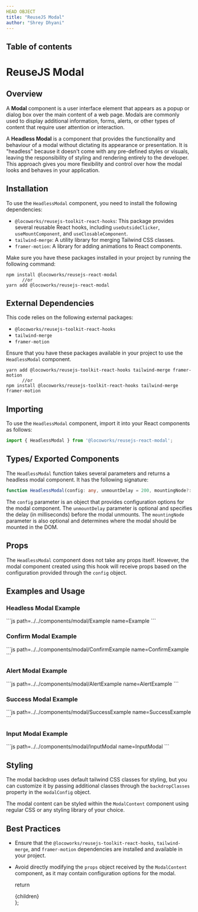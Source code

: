 ```yaml
---
HEAD OBJECT
title: "ReuseJS Modal"
author: "Shrey Dhyani"
---
```



## Table of contents
# ReuseJS Modal

## Overview
A **Modal** component is a user interface element that appears as a popup or dialog box over the main content of a web page. Modals are commonly used to display additional information, forms, alerts, or other types of content that require user attention or interaction.

A **Headless Modal** is a component that provides the functionality and behaviour of a modal without dictating its appearance or presentation. It is "headless" because it doesn't come with any pre-defined styles or visuals, leaving the responsibility of styling and rendering entirely to the developer. This approach gives you more flexibility and control over how the modal looks and behaves in your application.

## Installation
To use the `HeadlessModal` component, you need to install the following dependencies:

- `@locoworks/reusejs-toolkit-react-hooks`: This package provides several reusable React hooks, including `useOutsideClicker`, `useMountComponent`, and `useClosableComponent`.
- `tailwind-merge`: A utility library for merging Tailwind CSS classes.
- `framer-motion`: A library for adding animations to React components.

Make sure you have these packages installed in your project by running the following command:

```
npm install @locoworks/reusejs-react-modal
      //or
yarn add @locoworks/reusejs-react-modal
```

## External Dependencies
This code relies on the following external packages:

- `@locoworks/reusejs-toolkit-react-hooks`
- `tailwind-merge`
- `framer-motion`

Ensure that you have these packages available in your project to use the `HeadlessModal` component.

```
yarn add @locoworks/reusejs-toolkit-react-hooks tailwind-merge framer-motion
      //or
npm install @locoworks/reusejs-toolkit-react-hooks tailwind-merge framer-motion
```

## Importing
To use the `HeadlessModal` component, import it into your React components as follows:

```jsx
import { HeadlessModal } from '@locoworks/reusejs-react-modal';
```

## Types/ Exported Components
The `HeadlessModal` function takes several parameters and returns a headless modal component. It has the following signature:

```typescript
function HeadlessModal(config: any, unmountDelay = 200, mountingNode?: any): React.ComponentType<any>;
```

The `config` parameter is an object that provides configuration options for the modal component. The `unmountDelay` parameter is optional and specifies the delay (in milliseconds) before the modal unmounts. The `mountingNode` parameter is also optional and determines where the modal should be mounted in the DOM.

## Props
The `HeadlessModal` component does not take any props itself. However, the modal component created using this hook will receive props based on the configuration provided through the `config` object.

## Examples and Usage 

### Headless Modal Example
<Example/>
```js path=../../components/modal/Example name=Example
```

### Confirm Modal Example
<ConfirmExample/>
```js path=../../components/modal/ConfirmExample name=ConfirmExample
```

### Alert Modal Example
<AlertExample/>
```js path=../../components/modal/AlertExample name=AlertExample
```

### Success Modal Example
<SuccessExample/>
```js path=../../components/modal/SuccessExample name=SuccessExample
```

### Input Modal Example
<InputModal/>
```js path=../../components/modal/InputModal name=InputModal
```

## Styling
The modal backdrop uses default tailwind CSS classes for styling, but you can customize it by passing additional classes through the `backdropClasses` property in the `modalConfig` object.

The modal content can be styled within the `ModalContent` component using regular CSS or any styling library of your choice.

## Best Practices
- Ensure that the `@locoworks/reusejs-toolkit-react-hooks`, `tailwind-merge`, and `framer-motion` dependencies are installed and available in your project.
- Avoid directly modifying the `props` object received by the `ModalContent` component, as it may contain configuration options for the modal.

  return <div className="prose max-w-full mx-4 pb-10" >{children}</div>
};
